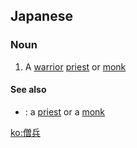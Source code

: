 ==Japanese==
{{wikipedia|lang=ja}}
{{ja-kanjitab|そう|へい|yomi=o}}

===Noun===
{{ja-noun|そうへい}}

# A [[warrior]] [[priest]] or [[monk]]

====See also====
* {{ja-r|法師|ほうし}}: a [[priest]] or a [[monk]]

[[ko:僧兵]]